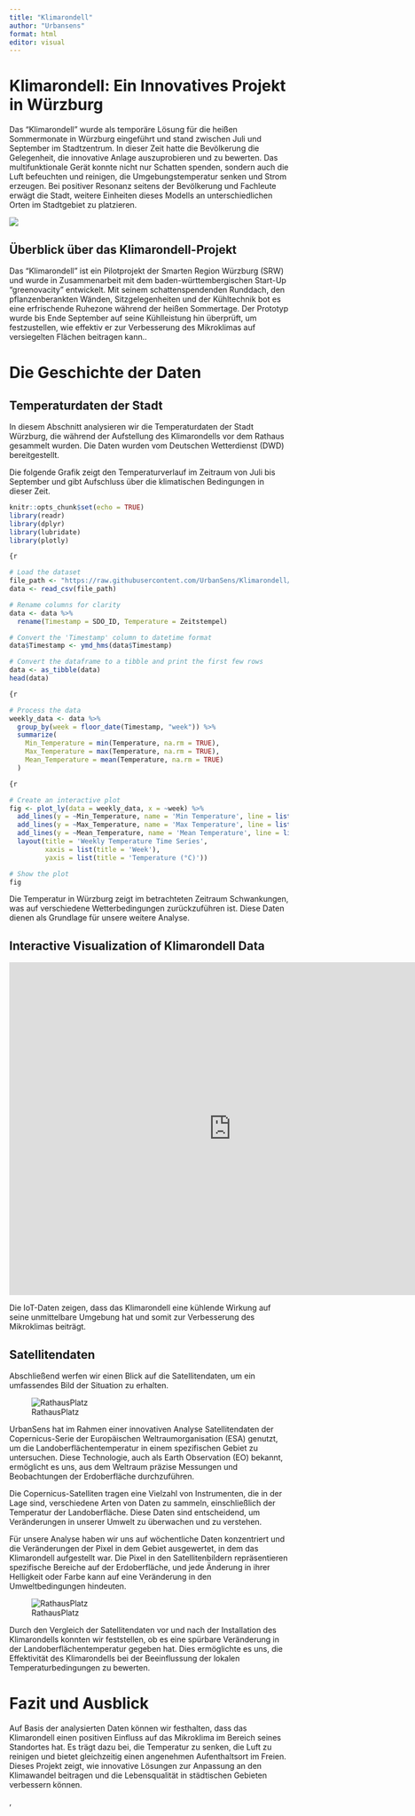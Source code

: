 ```yaml
---
title: "Klimarondell"
author: "Urbansens"
format: html
editor: visual
---
```


# Klimarondell: Ein Innovatives Projekt in Würzburg

Das "Klimarondell" wurde als temporäre Lösung für die heißen Sommermonate in Würzburg eingeführt und stand zwischen Juli und September im Stadtzentrum. In dieser Zeit hatte die Bevölkerung die Gelegenheit, die innovative Anlage auszuprobieren und zu bewerten.
Das multifunktionale Gerät konnte nicht nur Schatten spenden, sondern auch die Luft befeuchten und reinigen, die Umgebungstemperatur senken und Strom erzeugen. Bei positiver Resonanz seitens der Bevölkerung und Fachleute erwägt die Stadt, weitere Einheiten dieses Modells an unterschiedlichen Orten im Stadtgebiet zu platzieren.


![](klimarondell.jpg)

## Überblick über das Klimarondell-Projekt


Das "Klimarondell" ist ein Pilotprojekt der Smarten Region Würzburg (SRW) und wurde in Zusammenarbeit mit dem baden-württembergischen Start-Up "greenovacity" entwickelt. Mit seinem schattenspendenden Runddach, den pflanzenberankten Wänden, Sitzgelegenheiten und der Kühltechnik bot es eine erfrischende Ruhezone während der heißen Sommertage. Der Prototyp wurde bis Ende September auf seine Kühlleistung hin überprüft, um festzustellen, wie effektiv er zur Verbesserung des Mikroklimas auf versiegelten Flächen beitragen kann..

# Die Geschichte der Daten

## Temperaturdaten der Stadt

In diesem Abschnitt analysieren wir die Temperaturdaten der Stadt Würzburg, die während der Aufstellung des Klimarondells vor dem Rathaus gesammelt wurden. Die Daten wurden vom Deutschen Wetterdienst (DWD) bereitgestellt.

Die folgende Grafik zeigt den Temperaturverlauf im Zeitraum von Juli bis September und gibt Aufschluss über die klimatischen Bedingungen in dieser Zeit.


```r
knitr::opts_chunk$set(echo = TRUE)
library(readr)
library(dplyr)
library(lubridate)
library(plotly)

{r

# Load the dataset
file_path <- "https://raw.githubusercontent.com/UrbanSens/Klimarondell/main/data/data_5705.csv"
data <- read_csv(file_path)

# Rename columns for clarity
data <- data %>%
  rename(Timestamp = SDO_ID, Temperature = Zeitstempel)

# Convert the 'Timestamp' column to datetime format
data$Timestamp <- ymd_hms(data$Timestamp)

# Convert the dataframe to a tibble and print the first few rows
data <- as_tibble(data)
head(data)

{r

# Process the data
weekly_data <- data %>%
  group_by(week = floor_date(Timestamp, "week")) %>%
  summarize(
    Min_Temperature = min(Temperature, na.rm = TRUE),
    Max_Temperature = max(Temperature, na.rm = TRUE),
    Mean_Temperature = mean(Temperature, na.rm = TRUE)
  )

{r

# Create an interactive plot
fig <- plot_ly(data = weekly_data, x = ~week) %>%
  add_lines(y = ~Min_Temperature, name = 'Min Temperature', line = list(color = 'blue')) %>%
  add_lines(y = ~Max_Temperature, name = 'Max Temperature', line = list(color = 'red')) %>%
  add_lines(y = ~Mean_Temperature, name = 'Mean Temperature', line = list(color = 'green')) %>%
  layout(title = 'Weekly Temperature Time Series',
         xaxis = list(title = 'Week'),
         yaxis = list(title = 'Temperature (°C)'))

# Show the plot
fig
```




Die Temperatur in Würzburg zeigt im betrachteten Zeitraum Schwankungen, was auf verschiedene Wetterbedingungen zurückzuführen ist. Diese Daten dienen als Grundlage für unsere weitere Analyse.

## Interactive Visualization of Klimarondell Data



<iframe src="https://opendata.wuerzburg.de/chart/embed/klimarondell2/?&static=false&datasetcard=false" width="800" height="600" frameborder="0"></iframe>



Die IoT-Daten zeigen, dass das Klimarondell eine kühlende Wirkung auf seine unmittelbare Umgebung hat und somit zur Verbesserung des Mikroklimas beiträgt.

## Satellitendaten

Abschließend werfen wir einen Blick auf die Satellitendaten, um ein umfassendes Bild der Situation zu erhalten.

![RathausPlatz](Main_Final.png)



UrbanSens hat im Rahmen einer innovativen Analyse Satellitendaten der Copernicus-Serie der Europäischen Weltraumorganisation (ESA) genutzt, um die Landoberflächentemperatur in einem spezifischen Gebiet zu untersuchen. Diese Technologie, auch als Earth Observation (EO) bekannt, ermöglicht es uns, aus dem Weltraum präzise Messungen und Beobachtungen der Erdoberfläche durchzuführen.

Die Copernicus-Satelliten tragen eine Vielzahl von Instrumenten, die in der Lage sind, verschiedene Arten von Daten zu sammeln, einschließlich der Temperatur der Landoberfläche. Diese Daten sind entscheidend, um Veränderungen in unserer Umwelt zu überwachen und zu verstehen.

Für unsere Analyse haben wir uns auf wöchentliche Daten konzentriert und die Veränderungen der Pixel in dem Gebiet ausgewertet, in dem das Klimarondell aufgestellt war. Die Pixel in den Satellitenbildern repräsentieren spezifische Bereiche auf der Erdoberfläche, und jede Änderung in ihrer Helligkeit oder Farbe kann auf eine Veränderung in den Umweltbedingungen hindeuten.

![RathausPlatz](RathausPlatz_before_after2.png)



Durch den Vergleich der Satellitendaten vor und nach der Installation des Klimarondells konnten wir feststellen, ob es eine spürbare Veränderung in der Landoberflächentemperatur gegeben hat. Dies ermöglichte es uns, die Effektivität des Klimarondells bei der Beeinflussung der lokalen Temperaturbedingungen zu bewerten.

# Fazit und Ausblick

Auf Basis der analysierten Daten können wir festhalten, dass das Klimarondell einen positiven Einfluss auf das Mikroklima im Bereich seines Standortes hat. Es trägt dazu bei, die Temperatur zu senken, die Luft zu reinigen und bietet gleichzeitig einen angenehmen Aufenthaltsort im Freien. Dieses Projekt zeigt, wie innovative Lösungen zur Anpassung an den Klimawandel beitragen und die Lebensqualität in städtischen Gebieten verbessern können.

‚
